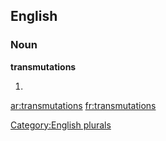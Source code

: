 
==English==

===Noun===
'''transmutations'''

# {{plural of|[[transmutation]]}}

[[Category:English plurals]]

[[ar:transmutations]]
[[fr:transmutations]]
